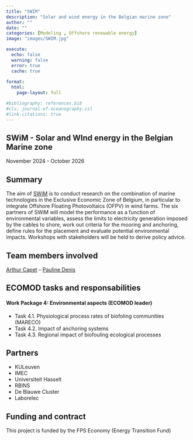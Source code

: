 ```yaml
---
title: "SWIM"
description: "Solar and wind energy in the Belgian marine zone"
author: ""
date: ""
categories: [Modeling , Offshore renewable energy]
image: "images/SWIM.jpg"

execute:
  echo: false
  warning: false
  error: true
  cache: true
  
format: 
  html:
    page-layout: full

#bibliography: references.bib
#cls: journal-of-oceanography.csl
#link-citations: true
---
```


## SWiM - Solar and WInd energy in the Belgian Marine zone

November 2024 - October 2026

## Summary

The aim of [SWiM](https://www.swimproject.be/) is to conduct research on the combination of marine technologies in the Exclusive Economic Zone of Belgium, in particular to integrate Offshore Floating Photovoltaics (OFPV) in wind farms. The six partners of SWiM will model the performance as a function of environmental variables, assess the limits to electricity generation imposed by the cables to shore, work out criteria for the mooring and anchoring, define rules for the placement and evaluate potential environmental impacts. Workshops with stakeholders will be held to derive policy advice.

## Team members involved

[Arthur Capet](/posts/members/AC) -- [Pauline Denis](/posts/members/PD)

## ECOMOD tasks and responsabilities

#### Work Package 4: Environmental aspects (ECOMOD leader)
- Task 4.1. Physiological process rates of biofoling communities (MARECO)
- Task 4.2. Impact of anchoring systems
- Task 4.3. Regional impact of biofouling ecological processes

## Partners

- KULeuven
- IMEC
- Universiteit Hasselt
- RBINS
- De Blauwe Cluster
- Laborelec

## Funding and contract

This project is funded by the FPS Economy (Energy Transition Fund)
